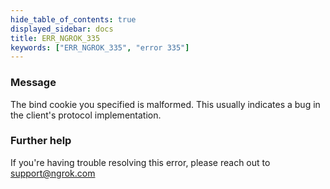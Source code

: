 ```yaml
---
hide_table_of_contents: true
displayed_sidebar: docs
title: ERR_NGROK_335
keywords: ["ERR_NGROK_335", "error 335"]
---
```


### Message

The bind cookie you specified is malformed. This usually indicates a bug in the client's protocol implementation.

### Further help

If you're having trouble resolving this error, please reach out to [support@ngrok.com](mailto:support@ngrok.com?subject=Help%20with%20ERR_NGROK_335)
